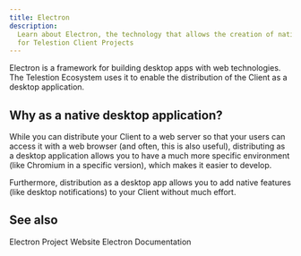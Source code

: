 ```yaml
---
title: Electron
description:
  Learn about Electron, the technology that allows the creation of native apps
  for Telestion Client Projects
---
```


<!--
Concept
=======

=== When to use this template:
Use this template to describe a concept, technology,
or something similar. In other words: whenever you need to write an
article that describes a concept where the concept's name can be the
article's title (e.g., "Vert. x", "Verticle", or "Event Bus")

=== When not to use this template:
Do not use these templates for articles that give context on how
to use/approach the topic. Instead, it would be best if you used a guide for that.

Writing a guide and a concept article are not mutually exclusive. Instead,
you should, in most cases, write both, where the concept gives a brief overview
of what it is, and the guide is a longer article explaining best practices on using
it.

E.g.:
Concept: Event Bus
Guide: Interacting with the Event Bus


=== Writing tips:
- Write in the present tense
- Use neutral pronouns (they/them instead of "he/she" and "him/her")
- Be respectful to everyone
- Be aware of the potential for cultural misunderstandings
-->

<!-- Relevant imports: -->


<!-- Brief Description (1-3 lines) of the concept: -->

Electron is a framework for building desktop apps with web technologies. The
Telestion Ecosystem uses it to enable the distribution of the Client as a
desktop application.

## Why as a native desktop application?

While you can distribute your Client to a web server so that your users can
access it with a web browser (and often, this is also useful), distributing
as a desktop application allows you to have a much more specific environment
(like Chromium in a specific version), which makes it easier to develop.

Furthermore, distribution as a desktop app allows you to add native
features (like desktop notifications) to your Client without much effort.

## See also

<Reference to="https://www.electronjs.org/">Electron Project Website</Reference>
<Reference to="https://www.electronjs.org/docs/latest/">
	Electron Documentation
</Reference>

<!--
Snippets
--------

<Reference to="../other-article">
    Relative Link to other article
</Reference>

<Reference to="https://www.example.com">
    Example Website
</Reference>
-->

